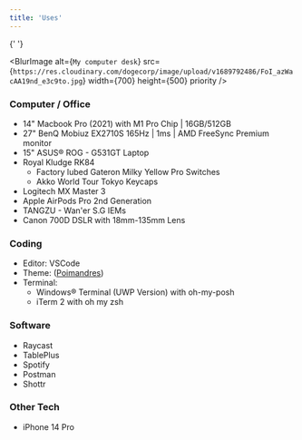 ```yaml
---
title: 'Uses'
---
```


{' '}

<BlurImage
  alt={`My computer desk`}
  src={`https://res.cloudinary.com/dogecorp/image/upload/v1689792486/FoI_azWacAA19nd_e3c9to.jpg`}
  width={700}
  height={500}
  priority
/>
### Computer / Office

- 14" Macbook Pro (2021) with M1 Pro Chip | 16GB/512GB
- 27" BenQ Mobiuz EX2710S 165Hz | 1ms | AMD FreeSync Premium monitor
- 15" ASUS® ROG - G531GT Laptop
- Royal Kludge RK84
  - Factory lubed Gateron Milky Yellow Pro Switches
  - Akko World Tour Tokyo Keycaps
- Logitech MX Master 3
- Apple AirPods Pro 2nd Generation
- TANGZU - Wan'er S.G IEMs
- Canon 700D DSLR with 18mm-135mm Lens

### Coding

- Editor: VSCode
- Theme: ([Poimandres](https://marketplace.visualstudio.com/items?itemName=pmndrs.pmndrs))
- Terminal:
  - Windows® Terminal (UWP Version) with oh-my-posh
  - iTerm 2 with oh my zsh

### Software

- Raycast
- TablePlus
- Spotify
- Postman
- Shottr

### Other Tech

- iPhone 14 Pro
